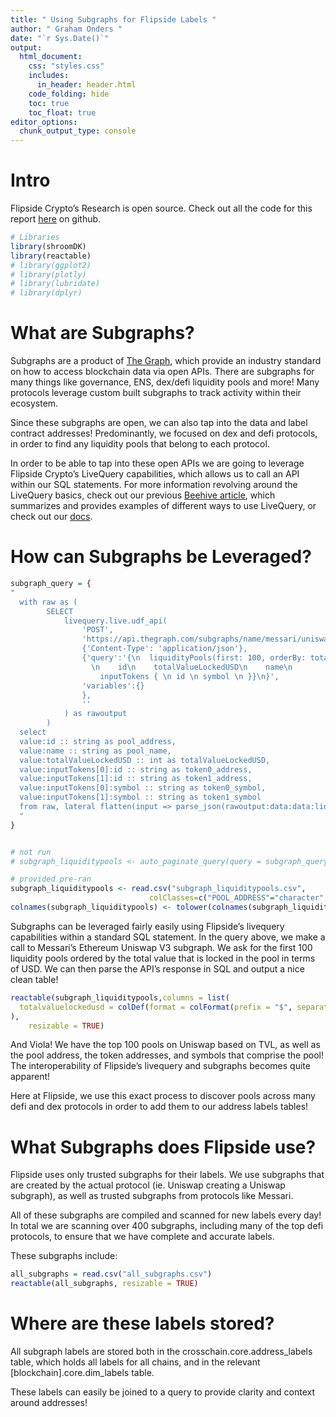 ```yaml
---
title: " Using Subgraphs for Flipside Labels "
author: " Graham Onders "
date: "`r Sys.Date()`"
output:
  html_document:
    css: "styles.css"
    includes:
      in_header: header.html
    code_folding: hide
    toc: true
    toc_float: true
editor_options: 
  chunk_output_type: console
---
```


# Intro

Flipside Crypto's Research is open source. Check out all the code for this report [here](https://github.com/fsc-data-science/Subgraphs-for-Labels) on github.

```r
# Libraries
library(shroomDK)
library(reactable)
# library(ggplot2)
# library(plotly)
# library(lubridate)
# library(dplyr)
```


# What are Subgraphs?

Subgraphs are a product of [The Graph](https://thegraph.com/), which provide an industry standard on how to access blockchain data via open APIs. There are subgraphs for many things like governance, ENS, dex/defi liquidity pools and more! Many protocols leverage custom built subgraphs to track activity within their ecosystem.

Since these subgraphs are open, we can also tap into the data and label contract addresses! Predominantly, we focused on dex and defi protocols, in order to find any liquidity pools that belong to each protocol. 

In order to be able to tap into these open APIs we are going to leverage Flipside Crypto's LiveQuery capabilities, which allows us to call an API within our SQL statements. 
For more information revolving around the LiveQuery basics, check out our previous [Beehive article](https://flipsidecrypto.beehiiv.com/p/real-time-crypto), which summarizes and provides examples of different ways to use LiveQuery, or check out our [docs](https://flipsidecrypto.github.io/livequery-models/).


# How can Subgraphs be Leveraged?

```r


subgraph_query = {
"
  with raw as (
        SELECT
            livequery.live.udf_api(
                'POST',
                'https://api.thegraph.com/subgraphs/name/messari/uniswap-v3-ethereum',
                {'Content-Type': 'application/json'},
                {'query':'{\n  liquidityPools(first: 100, orderBy: totalValueLockedUSD, orderDirection: desc) {
                  \n    id\n    totalValueLockedUSD\n    name\n  
                    inputTokens { \n id \n symbol \n }}\n}',
                'variables':{}
                },
                ''
            ) as rawoutput
        )
  select
  value:id :: string as pool_address,
  value:name :: string as pool_name,
  value:totalValueLockedUSD :: int as totalValueLockedUSD,
  value:inputTokens[0]:id :: string as token0_address,
  value:inputTokens[1]:id :: string as token1_address,
  value:inputTokens[0]:symbol :: string as token0_symbol,
  value:inputTokens[1]:symbol :: string as token1_symbol
  from raw, lateral flatten(input => parse_json(rawoutput:data:data:liquidityPools))
  "
}


# not run 
# subgraph_liquiditypools <- auto_paginate_query(query = subgraph_query, api_key = readLines("api_key.txt"))

# provided pre-ran 
subgraph_liquiditypools <- read.csv("subgraph_liquiditypools.csv",
                               colClasses=c("POOL_ADDRESS"="character", "TOKEN0_ADDRESS"="character","TOKEN1_ADDRESS"="character"))
colnames(subgraph_liquiditypools) <- tolower(colnames(subgraph_liquiditypools))

```

Subgraphs can be leveraged fairly easily using Flipside's livequery capabilities within a standard SQL statement. In the query above, we make a call to Messari's Ethereum Uniswap V3 subgraph. We ask for the first 100 liquidity pools ordered by the total value that is locked in the pool in terms of USD. We can then parse the API's response in SQL and output a nice clean table!


```r
reactable(subgraph_liquiditypools,columns = list(
  totalvaluelockedusd = colDef(format = colFormat(prefix = "$", separators = TRUE, digits = 0))
),
    resizable = TRUE)
```


And Viola! We have the top 100 pools on Uniswap based on TVL, as well as the pool address, the token addresses, and symbols that comprise the pool! The interoperability of Flipside's livequery and subgraphs becomes quite apparent! 

Here at Flipside, we use this exact process to discover pools across many defi and dex protocols in order to add them to our address labels tables! 


# What Subgraphs does Flipside use?

Flipside uses only trusted subgraphs for their labels. We use subgraphs that are created by the actual protocol (ie. Uniswap creating a Uniswap subgraph), as well as trusted subgraphs from protocols like Messari.

All of these subgraphs are compiled and scanned for new labels every day! In total we are scanning over 400 subgraphs, including many of the top defi protocols, to ensure that we have complete and accurate labels. 

These subgraphs include:
```r
all_subgraphs = read.csv("all_subgraphs.csv")
reactable(all_subgraphs, resizable = TRUE)
```


# Where are these labels stored?

All subgraph labels are stored both in the crosschain.core.address_labels table, which holds all labels for all chains, and in the relevant [blockchain].core.dim_labels table. 

These labels can easily be joined to a query to provide clarity and context around addresses!